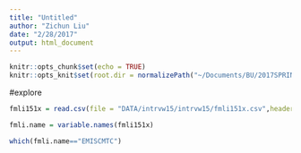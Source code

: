 ```yaml
---
title: "Untitled"
author: "Zichun Liu"
date: "2/28/2017"
output: html_document
---
```


```r
knitr::opts_chunk$set(echo = TRUE)
knitr::opts_knit$set(root.dir = normalizePath("~/Documents/BU/2017SPRING/MA676/GSS_Data_Challenge/CE_Data_and_Digital_Marketing/"))
```


#explore
```r
fmli151x = read.csv(file = "DATA/intrvw15/intrvw15/fmli151x.csv",header = T)

fmli.name = variable.names(fmli151x)

which(fmli.name=="EMISCMTC")

```

